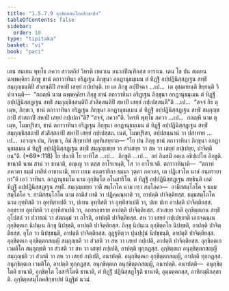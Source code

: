 ```yaml
---
title: "1.5.7.9 อุกฺขิตฺตสมฺโภคสิกฺขาปท"
tableOfContents: false
sidebar:
  order: 10
type: "tipitaka"
basket: "vi"
book: "paci"
---
```



<DynamicBreadcrumb />

<Division number="423" book="paci">

<Paragraph number="1265" book="paci">
เตน สมเยน พุทฺโธ ภควา สาวตฺถิยํ วิหรติ เชตวเน อนาถปิณฺฑิกสฺส อาราเม. เตน โข ปน สมเยน ฉพฺพคฺคิยา ภิกฺขู ชานํ ตถาวาทินา อริฏฺเฐน ภิกฺขุนา อกฏานุธมฺเมน ตํ ทิฏฺฐิํ อปฺปฏินิสฺสฏฺเฐน สทฺธิํ สมฺภุญฺชนฺติปิ สํวสนฺติปิ สหาปิ เสยฺยํ กปฺเปนฺติ.
</Paragraph>

<Paragraph number="1266" book="paci">
เย เต ภิกฺขู อปฺปิจฺฉา …เป…  เต อุชฺฌายนฺติ ขิยฺยนฺติ วิปาเจนฺติ—  “กถญฺหิ นาม ฉพฺพคฺคิยา ภิกฺขู ชานํ ตถาวาทินา อริฏฺเฐน ภิกฺขุนา อกฏานุธมฺเมน ตํ ทิฏฺฐิํ อปฺปฏินิสฺสฏฺเฐน สทฺธิํ สมฺภุญฺชิสฺสนฺติปิ สํวสิสฺสนฺติปิ สหาปิ เสยฺยํ กปฺเปสฺสนฺตี”ติ …เป…  “สจฺจํ กิร ตุเมฺห, ภิกฺขเว, ชานํ ตถาวาทินา อริฏฺเฐน ภิกฺขุนา อกฏานุธมฺเมน ตํ ทิฏฺฐิํ อปฺปฏินิสฺสฏฺเฐน สทฺธิํ สมฺภุญฺชถาปิ สํวสถาปิ สหาปิ เสยฺยํ กปฺเปถา”ติ? “สจฺจํ, ภควา”ติ. วิครหิ พุทฺโธ ภควา …เป…  กถญฺหิ นาม ตุเมฺห, โมฆปุริสา, ชานํ ตถาวาทินา อริฏฺเฐน ภิกฺขุนา อกฏานุธมฺเมน ตํ ทิฏฺฐิํ อปฺปฏินิสฺสฏฺเฐน สทฺธิํ สมฺภุญฺชิสฺสถาปิ สํวสิสฺสถาปิ สหาปิ เสยฺยํ กปฺเปสฺสถ. เนตํ, โมฆปุริสา, อปฺปสนฺนานํ วา ปสาทาย …เป…  เอวญฺจ ปน, ภิกฺขเว, อิมํ สิกฺขาปทํ อุทฺทิเสยฺยาถ—
</Paragraph>

</Division>
<Division number="424" book="paci">

<Paragraph number="1267" book="paci">
<Emphasis>“โย ปน ภิกฺขุ ชานํ ตถาวาทินา ภิกฺขุนา อกฏานุธมฺเมน ตํ ทิฏฺฐิํ อปฺปฏินิสฺสฏฺเฐน สทฺธิํ สมฺภุญฺเชยฺย วา สํวเสยฺย วา สห วา เสยฺยํ กปฺเปยฺย, ปาจิตฺติยนฺ”</Emphasis>ติ. (*69*:<Emphasis>118</Emphasis>)
</Paragraph>

</Division>
<Division number="425" book="paci">

<Paragraph number="1268" book="paci">
<Emphasis>โย ปนา</Emphasis>ติ โย ยาทิโส …เป…  <Emphasis>ภิกฺขู</Emphasis>ติ …เป…  อยํ อิมสฺมิํ อตฺเถ อธิปฺเปโต ภิกฺขูติ.
</Paragraph>

<Paragraph number="1269" book="paci">
<Emphasis>ชานาติ</Emphasis> นาม สามํ วา ชานาติ, อญฺเญ วา ตสฺส อาโรเจนฺติ, โส วา อาโรเจติ.
</Paragraph>

<Paragraph number="1270" book="paci">
<Emphasis>ตถาวาทินา</Emphasis>ติ—  “ตถาหํ ภควตา ธมฺมํ เทสิตํ อาชานามิ, ยถา เยเม อนฺตรายิกา ธมฺมา วุตฺตา ภควตา, เต ปฏิเสวโต นาลํ อนฺตรายายา”ติ เอวํ วาทินา.
</Paragraph>

<Paragraph number="1271" book="paci">
<Emphasis>อกฏานุธมฺโม</Emphasis> นาม อุกฺขิตฺโต อโนสาริโต.
</Paragraph>

<Paragraph number="1272" book="paci">
<Emphasis>ตํ ทิฏฺฐิํ อปฺปฏินิสฺสฏฺเฐน สทฺธินฺ</Emphasis>ติ เอตํ ทิฏฺฐิํ อปฺปฏินิสฺสฏฺเฐน สทฺธิํ.
</Paragraph>

<Paragraph number="1273" book="paci">
<Emphasis>สมฺภุญฺเชยฺย วา</Emphasis>ติ สมฺโภโค นาม เทฺว สมฺโภคา—  อามิสสมฺโภโค จ ธมฺมสมฺโภโค จ. <Emphasis>อามิสสมฺโภโค</Emphasis> นาม อามิสํ เทติ วา ปฏิคฺคณฺหาติ วา, อาปตฺติ ปาจิตฺติยสฺส. <Emphasis>ธมฺมสมฺโภโค</Emphasis> นาม อุทฺทิสติ วา อุทฺทิสาเปติ วา, ปเทน อุทฺทิสติ วา อุทฺทิสาเปติ วา, ปเท ปเท อาปตฺติ ปาจิตฺติยสฺส. อกฺขราย อุทฺทิสติ วา อุทฺทิสาเปติ วา, อกฺขรกฺขราย อาปตฺติ ปาจิตฺติยสฺส.
</Paragraph>

<Paragraph number="1274" book="paci">
<Emphasis>สํวเสยฺย วา</Emphasis>ติ อุกฺขิตฺตเกน สทฺธิํ อุโปสถํ วา ปวารณํ วา สํฆกมฺมํ วา กโรติ, อาปตฺติ ปาจิตฺติยสฺส.
</Paragraph>

<Paragraph number="1275" book="paci">
<Emphasis>สห วา เสยฺยํ กปฺเปยฺยา</Emphasis>ติ เอกจฺฉนฺเน อุกฺขิตฺตเก นิปนฺเน ภิกฺขุ นิปชฺชติ, อาปตฺติ ปาจิตฺติยสฺส. ภิกฺขุ นิปนฺเน อุกฺขิตฺตโก นิปชฺชติ, อาปตฺติ ปาจิตฺติยสฺส. อุโภ วา นิปชฺชนฺติ, อาปตฺติ ปาจิตฺติยสฺส. อุฏฺฐหิตฺวา ปุนปฺปุนํ นิปชฺชนฺติ, อาปตฺติ ปาจิตฺติยสฺส.
</Paragraph>

</Division>
<Division number="426" book="paci">

<Paragraph number="1276" book="paci">
อุกฺขิตฺตเก อุกฺขิตฺตกสญฺญี สมฺภุญฺชติ วา สํวสติ วา สห วา เสยฺยํ กปฺเปติ, อาปตฺติ ปาจิตฺติยสฺส. อุกฺขิตฺตเก เวมติโก สมฺภุญฺชติ วา สํวสติ วา สห วา เสยฺยํ กปฺเปติ, อาปตฺติ ทุกฺกฏสฺส. อุกฺขิตฺตเก อนุกฺขิตฺตกสญฺญี สมฺภุญฺชติ วา สํวสติ วา สห วา เสยฺยํ กปฺเปติ, อนาปตฺติ. อนุกฺขิตฺตเก อุกฺขิตฺตกสญฺญี, อาปตฺติ ทุกฺกฏสฺส. อนุกฺขิตฺตเก เวมติโก, อาปตฺติ ทุกฺกฏสฺส. อนุกฺขิตฺตเก อนุกฺขิตฺตกสญฺญี, อนาปตฺติ.
</Paragraph>

</Division>
<Division number="427" book="paci">

<Paragraph number="1277" book="paci">
อนาปตฺติ—  อนุกฺขิตฺโตติ ชานาติ, อุกฺขิตฺโต โอสาริโตติ ชานาติ, ตํ ทิฏฺฐิํ ปฏินิสฺสฏฺโฐติ ชานาติ, อุมฺมตฺตกสฺส, อาทิกมฺมิกสฺสาติ.

</Paragraph>
</Division>

<Paragraph number="1278" type="center" book="paci">
อุกฺขิตฺตสมฺโภคสิกฺขาปทํ นิฏฺฐิตํ นวมํ.
</Paragraph>
